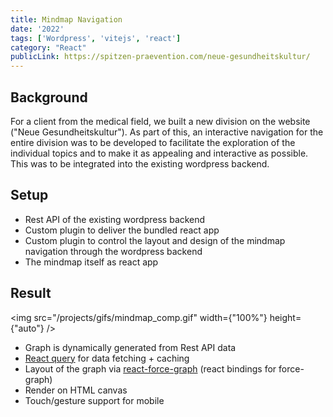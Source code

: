 ```yaml
---
title: Mindmap Navigation
date: '2022'
tags: ['Wordpress', 'vitejs', 'react']
category: "React"
publicLink: https://spitzen-praevention.com/neue-gesundheitskultur/
---
```


## Background
For a client from the medical field, we built a new division on the website ("Neue Gesundheitskultur"). As part of this, an interactive navigation for the entire division was to be developed to facilitate the exploration of the individual topics and to make it as appealing and interactive as possible. This was to be integrated into the existing wordpress backend.

## Setup
- Rest API of the existing wordpress backend
- Custom plugin to deliver the bundled react app
- Custom plugin to control the layout and design of the mindmap navigation through the wordpress backend
- The mindmap itself as react app

## Result

<img src="/projects/gifs/mindmap_comp.gif" width={"100%"} height={"auto"} />
<br />

- Graph is dynamically generated from Rest API data
- <a rel="noreferrer" target="_blank" href="https://react-query-v3.tanstack.com/">React query</a> for data fetching + caching
- Layout of the graph via <a rel="noreferrer" target="_blank" href="https://github.com/vasturiano/react-force-graph">react-force-graph</a> (react bindings for force-graph)
- Render on HTML canvas
- Touch/gesture support for mobile